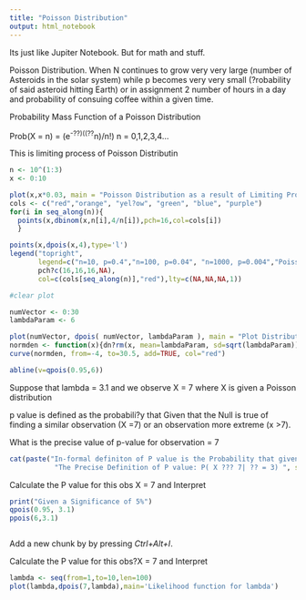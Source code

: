 ```yaml
---
title: "Poisson Distribution"
output: html_notebook
---
```


Its just like Jupiter Notebook. But for math and stuff.

Poisson Distribution. When N continues to grow very very large (number of Asteroids in the solar system) while p becomes very very small (?robability of said asteroid hitting Earth) or in assignment 2 number of hours in a day and probability of consuing coffee within a given time.

Probability Mass Function of a Poisson Distribution

Prob(X = n) = (e^-??)((??^n)/n!) n = 0,1,2,3,4...

This is limiting process of Poisson Distributin

```r

n <- 10^(1:3)
x <- 0:10

plot(x,x*0.03, main = "Poisson Distribution as a result of Limiting Process of the Binomial Distribution\n",type='n')
cols <- c("red","orange", "yel?ow", "green", "blue", "purple")
for(i in seq_along(n)){ 
  points(x,dbinom(x,n[i],4/n[i]),pch=16,col=cols[i]) 
  } 

points(x,dpois(x,4),type='l') 
legend("topright", 
       legend=c("n=10, p=0.4","n=100, p=0.04", "n=1000, p=0.004","Poisson"), 
       pch?c(16,16,16,NA),
       col=c(cols[seq_along(n)],"red"),lty=c(NA,NA,NA,1))


```

```r
#clear plot

numVector <- 0:30
lambdaParam <- 6

plot(numVector, dpois( numVector, lambdaParam ), main = "Plot Distribution\n", xlim=c(-2,30))
normden <- function(x){dn?rm(x, mean=lambdaParam, sd=sqrt(lambdaParam))}
curve(normden, from=-4, to=30.5, add=TRUE, col="red")

abline(v=qpois(0.95,6))


```

Suppose that lambda = 3.1 and we observe X = 7
where X is given a Poisson distribution

p value is defined as the probabili?y that Given that the Null is true of finding a similar observation (X =7) or an observation more extreme (x >7). 

What is the precise value of p-value for observation = 7
```r



cat(paste("In-formal definiton of P value is the Probability that given t?e Null is true (Ho: ?? = 3.1) of seeing Obs or an Obs more extreme i.e. whether            Obs X = 7 is sufficient evidence that ?? > 3 (H1).\n", 
           "The Precise Definition of P value: P( X ??? 7| ?? = 3) ", sep =" \n"))


```

Calculate the P value for this obs X = 7 and Interpret

```r
print("Given a Significance of 5%")
qpois(0.95, 3.1)
ppois(6,3.1)

```
```r

```

Add a new chunk by by pressing *Ctrl+Alt+I*.

Calculate the P value for this obs?X = 7 and Interpret

```r

lambda <- seq(from=1,to=10,len=100) 
plot(lambda,dpois(7,lambda),main='Likelihood function for lambda')
 

```

